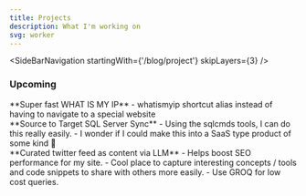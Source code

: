 ```yaml
---
title: Projects
description: What I'm working on
svg: worker
---
```


<SideBarNavigation startingWith={'/blog/project'} skipLayers={3} />
<PostsList />


### Upcoming

<articles>
<article>
**Super fast WHAT IS MY IP**
- whatismyip shortcut alias instead of having to navigate to a special website
</article>

<article>
**Source to Target SQL Server Sync**
- Using the sqlcmds tools, I can do this really easily.
- I wonder if I could make this into a SaaS type product of some kind 🤔
</article>

<article>
**Curated twitter feed as content via LLM**
- Helps boost SEO performance for my site.
- Cool place to capture interesting concepts / tools and code snippets to share with others more easily.
- Use GROQ for low cost queries.
</article>
</articles>



